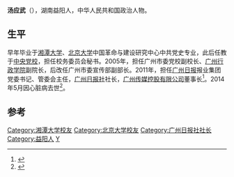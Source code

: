 '''汤应武'''（{{bd|1963年|8月24日|2014年|5月16日|catIdx=Tang}}），湖南益阳人，中华人民共和国政治人物。

==生平==
早年毕业于[[湘潭大学|湘潭大学]]、[[北京大学|北京大学]]中国革命与建设研究中心中共党史专业，此后任教于[[中央党校|中央党校]]，担任校务委员会秘书。2005年，担任广州市委党校副校长、[[广州行政学院|广州行政学院]]副院长，后改任广州市委宣传部副部长。2011年，担任[[广州日报|广州日报]]报业集团党委书记、管委会主任，[[广州日报社|广州日报社]]社长，[[广州传媒控股有限公司|广州传媒控股有限公司]]董事长<ref>{{cite news|title=汤应武心脏病突发逝世 前两任社长均控受贿罪|url=http://www.jizhezhan.net/sharedetail.php?id=1154|accessdate=2014-05-23|newspaper=记者站|archive-date=2014-05-23|archive-url=https://web.archive.org/web/20140523230433/http://www.jizhezhan.net/sharedetail.php?id=1154|dead-url=yes}}</ref>。2014年5月因心脏病去世<ref>{{cite news|title=广州日报社社长心脏病突发逝世|url=http://cpc.people.com.cn/n/2014/0517/c87393-25029657.html|accessdate=2014-05-23|newspaper=人民网|archive-date=2020-10-09|archive-url=https://web.archive.org/web/20201009122725/http://cpc.people.com.cn/n/2014/0517/c87393-25029657.html|dead-url=no}}</ref>。

==参考==
{{reflist}}
{{中国政治人物小作品}}

{{DEFAULTSORT:T}}
[[Category:湘潭大学校友|Category:湘潭大学校友]]
[[Category:北京大学校友|Category:北京大学校友]]
[[Category:广州日报社社长|Category:广州日报社社长]]
[[Category:益阳人|Category:益阳人]]
[[Category:汤姓|Y]]